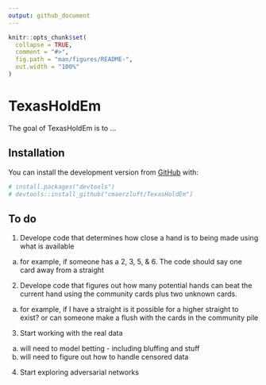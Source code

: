 ```yaml
---
output: github_document
---
```


<!-- README.md is generated from README.Rmd. Please edit that file -->

```r
knitr::opts_chunk$set(
  collapse = TRUE,
  comment = "#>",
  fig.path = "man/figures/README-",
  out.width = "100%"
)
```

# TexasHoldEm

<!-- badges: start -->
<!-- badges: end -->

The goal of TexasHoldEm is to ...

## Installation

You can install the development version from [GitHub](https://github.com/) with:
``` r
# install.packages("devtools")
# devtools::install_github("cmaerzluft/TexasHoldEm")
```
## To do
1) Develope code that determines how close a hand is to being made using what is available
  a) for example, if someone has a 2, 3, 5, & 6. The code should say one card away from a straight
2) Develope code that figures out how many potential hands can beat the current hand using the community cards plus two unknown cards.
  a) for example, if I have a straight is it possible for a higher straight to exist? or can someone make a flush with the cards in the community pile
3) Start working with the real data
  a) will need to model betting - including bluffing and stuff
  b) will need to figure out how to handle censored data
4) Start exploring adversarial networks


